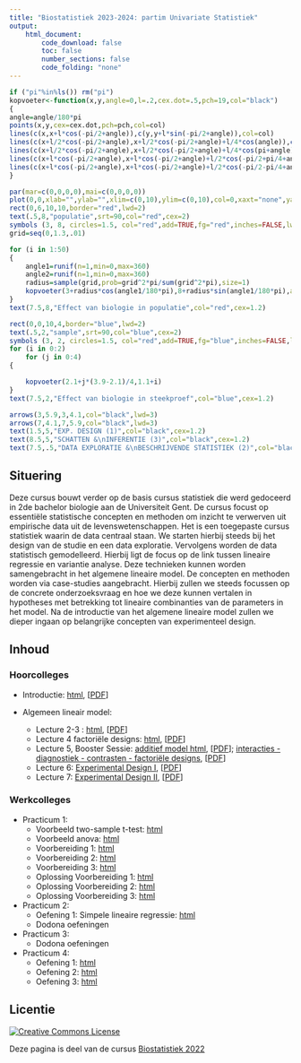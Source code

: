 ```yaml
---
title: "Biostatistiek 2023-2024: partim Univariate Statistiek"
output:
    html_document:
        code_download: false
        toc: false
        number_sections: false
        code_folding: "none"
---
```



```r
if ("pi"%in%ls()) rm("pi")
kopvoeter<-function(x,y,angle=0,l=.2,cex.dot=.5,pch=19,col="black")
{
angle=angle/180*pi
points(x,y,cex=cex.dot,pch=pch,col=col)
lines(c(x,x+l*cos(-pi/2+angle)),c(y,y+l*sin(-pi/2+angle)),col=col)
lines(c(x+l/2*cos(-pi/2+angle),x+l/2*cos(-pi/2+angle)+l/4*cos(angle)),c(y+l/2*sin(-pi/2+angle),y+l/2*sin(-pi/2+angle)+l/4*sin(angle)),col=col)
lines(c(x+l/2*cos(-pi/2+angle),x+l/2*cos(-pi/2+angle)+l/4*cos(pi+angle)),c(y+l/2*sin(-pi/2+angle),y+l/2*sin(-pi/2+angle)+l/4*sin(pi+angle)),col=col)
lines(c(x+l*cos(-pi/2+angle),x+l*cos(-pi/2+angle)+l/2*cos(-pi/2+pi/4+angle)),c(y+l*sin(-pi/2+angle),y+l*sin(-pi/2+angle)+l/2*sin(-pi/2+pi/4+angle)),col=col)
lines(c(x+l*cos(-pi/2+angle),x+l*cos(-pi/2+angle)+l/2*cos(-pi/2-pi/4+angle)),c(y+l*sin(-pi/2+angle),y+l*sin(-pi/2+angle)+l/2*sin(-pi/2-pi/4+angle)),col=col)
}

par(mar=c(0,0,0,0),mai=c(0,0,0,0))
plot(0,0,xlab="",ylab="",xlim=c(0,10),ylim=c(0,10),col=0,xaxt="none",yaxt="none",axes=FALSE)
rect(0,6,10,10,border="red",lwd=2)
text(.5,8,"populatie",srt=90,col="red",cex=2)
symbols (3, 8, circles=1.5, col="red",add=TRUE,fg="red",inches=FALSE,lwd=2)
grid=seq(0,1.3,.01)

for (i in 1:50)
{
	angle1=runif(n=1,min=0,max=360)
	angle2=runif(n=1,min=0,max=360)
	radius=sample(grid,prob=grid^2*pi/sum(grid^2*pi),size=1)
	kopvoeter(3+radius*cos(angle1/180*pi),8+radius*sin(angle1/180*pi),angle=angle2)
}
text(7.5,8,"Effect van biologie in populatie",col="red",cex=1.2)

rect(0,0,10,4,border="blue",lwd=2)
text(.5,2,"sample",srt=90,col="blue",cex=2)
symbols (3, 2, circles=1.5, col="red",add=TRUE,fg="blue",inches=FALSE,lwd=2)
for (i in 0:2)
	for (j in 0:4)
{

	kopvoeter(2.1+j*(3.9-2.1)/4,1.1+i)
}
text(7.5,2,"Effect van biologie in steekproef",col="blue",cex=1.2)

arrows(3,5.9,3,4.1,col="black",lwd=3)
arrows(7,4.1,7,5.9,col="black",lwd=3)
text(1.5,5,"EXP. DESIGN (1)",col="black",cex=1.2)
text(8.5,5,"SCHATTEN &\nINFERENTIE (3)",col="black",cex=1.2)
text(7.5,.5,"DATA EXPLORATIE &\nBESCHRIJVENDE STATISTIEK (2)",col="black",cex=1.2)
```

## Situering

Deze cursus bouwt verder op de basis cursus statistiek die werd gedoceerd in 2de bachelor biologie aan de Universiteit Gent. 
De cursus focust op essentiële statistische concepten en methoden om inzicht te verwerven uit empirische data uit de levenswetenschappen. 
Het is een toegepaste cursus statistiek waarin de data centraal staan. 
We starten hierbij steeds bij het design van de studie en een data exploratie. 
Vervolgens worden de data statistisch gemodelleerd. 
Hierbij ligt de focus op de link tussen lineaire regressie en variantie analyse. Deze technieken kunnen worden samengebracht in het algemene lineaire model. 
De concepten en methoden worden via case-studies aangebracht. 
Hierbij zullen we steeds focussen op de concrete onderzoeksvraag en hoe we deze kunnen vertalen in hypotheses met betrekking tot lineaire combinanties van de parameters in het model. 
Na de introductie van het algemene lineaire model zullen we dieper ingaan op belangrijke concepten van experimenteel design. 

## Inhoud 

### Hoorcolleges

- Introductie: [html](./introduction.html), [[PDF](./introduction.pdf)]

- Algemeen lineair model: 
    
    - Lecture 2-3 : [html](./10-MultipleRegression.html), [[PDF](./10-MultipleRegression.pdf)]
    - Lecture 4 factoriële designs: [html](./10-MultipleRegression-FactorialDesigns.html), [[PDF](./10-MultipleRegression-FactorialDesigns.pdf)]
    - Lecture 5, Booster Sessie: [additief model html](./10-Recap-AlgemeenLineairModel-AdditiefModel.html), [[PDF](./10-Recap-AlgemeenLineairModel-AdditiefModel.pdf)]; [interacties - diagnostiek - contrasten - factoriële designs](./10-Recap-AlgemeenLineairModel-OverigeConcepten.html), [[PDF](./10-Recap-AlgemeenLineairModel-OverigeConcepten.pdf)]
    - Lecture 6: [Experimental Design I](./experimentalDesignI.html), [[PDF](./experimentalDesignI.pdf)]
    - Lecture 7: [Experimental Design II](./experimentalDesignII.html), [[PDF](./experimentalDesignII.pdf)]

### Werkcolleges

- Practicum 1:
    - Voorbeeld two-sample t-test: [html](./ttest_example.html)
    - Voorbeeld anova: [html](./anova_example.html)
    - Voorbereiding 1: [html](./Practicum_1_Voorbereiding_1.html)
    - Voorbereiding 2: [html](./Practicum_1_Voorbereiding_2.html)
    - Voorbereiding 3: [html](./Practicum_1_Voorbereiding_3.html)
    - Oplossing Voorbereiding 1: [html](./Practicum_1_oplossing_Two_sample_t_test.html)
    - Oplossing Voorbereiding 2: [html](./Practicum_1_oplossing_anova.html)
    - Oplossing Voorbereiding 3: [html](./Practicum_1_oplossing_niet_parametrische_test.html)
- Practicum 2:
    - Oefening 1: Simpele lineaire regressie: [html](./Practicum_1_oefening_4.html)
    - Dodona oefeningen
- Practicum 3:
    - Dodona oefeningen
- Practicum 4:
    - Oefening 1: [html](./Exp_design_fast_1_ex.html)
    - Oefening 2: [html](./Exp_design_fast_2_ex.html)
    - Oefening 3: [html](./Exp_design_fast_3_ex.html)

## Licentie 
<a rel="license" href="https://creativecommons.org/licenses/by-nc-sa/4.0"><img alt="Creative Commons License" style="border-width:0" src="https://i.creativecommons.org/l/by-nc-sa/4.0/88x31.png" /></a>

Deze pagina is deel van de cursus [Biostatistiek 2022](https://statomics.github.io/biostatistics/)
